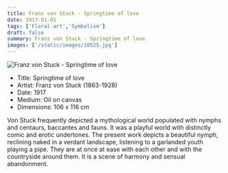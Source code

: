 ```yaml
---
title: Franz von Stuck - Springtime of love
date: 1917-01-01
tags: ['Floral art','Symbolism']
draft: false
summary: Franz von Stuck - Springtime of love
images: ['/static/images/10525.jpg']
---
```


![Franz von Stuck - Springtime of love](/static/images/10525.jpg)

* Title: Springtime of love
* Artist: Franz von Stuck (1863-1928)
* Date: 1917
* Medium: Oil on canvas
* Dimensions: 106 x 116 cm

Von Stuck frequently depicted a mythological world populated with nymphs and centaurs, baccantes and fauns. It was a playful world with distinctly comic and erotic undertones. The present work depicts a beautiful nymph, reclining naked in a verdant landscape, listening to a garlanded youth playing a pipe. They are at once at ease with each other and with the countryside around them. It is a scene of harmony and sensual abandonment.
